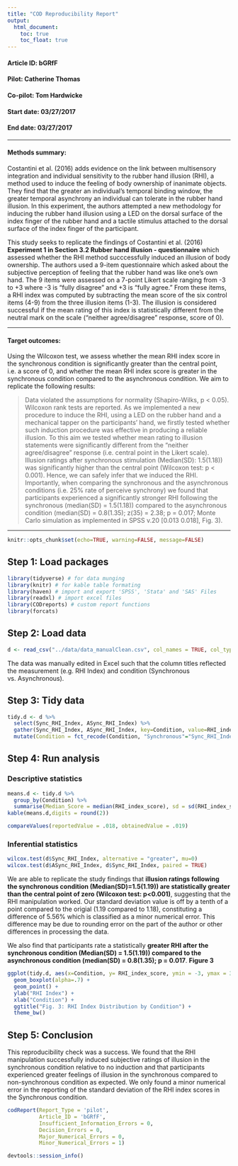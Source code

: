 ```yaml
---
title: "COD Reproducibility Report"
output:
  html_document:
    toc: true
    toc_float: true
---
```


#### Article ID: bGRfF
#### Pilot: Catherine Thomas  
#### Co-pilot: Tom Hardwicke  
#### Start date: 03/27/2017
#### End date: 03/27/2017  

-------

#### Methods summary: 
Costantini et al. (2016) adds evidence on the link between multisensory integration and individual sensitivity to the rubber hand illusion (RHI), a method used to induce the feeling of body ownership of inanimate objects. They find that the greater an individual's temporal binding window, the greater temporal asynchrony an individual can tolerate in the rubber hand illusion. In this experiment, the authors attempted a new methodology for inducing the rubber hand illusion using a LED on the dorsal surface of the index finger of the rubber hand and a tactile stimulus attached to the dorsal surface of the index finger of the participant. 

This study seeks to replicate the findings of Costantini et al. (2016) **Experiment 1 in Section 3.2 Rubber hand illusion - questionnaire** which assessed whether the RHI method succcessfully induced an illusion of body ownership. The authors used a 9-item questionnaire which asked about the subjective perception of feeling that the rubber hand was like one's own hand. The 9 items were assessed on a 7-point Likert scale ranging from -3 to +3 where -3 is "fully disagree" and +3 is "fully agree." From these items, a RHI index was computed by subtracting the mean score of the six control items (4-9) from the three illusion items (1-3). The illusion is considered successful if the mean rating of this index is statistically different from the neutral mark on the scale ("neither agree/disagree" response, score of 0).  

------

#### Target outcomes: 
Using the Wilcoxon test, we assess whether the mean RHI index score in the synchronous condition is significantly greater than the central point, i.e. a score of 0, and whether the mean RHI index score is greater in the synchronous condition compared to the asynchronous condition. We aim to replicate the following results:

> Data violated the assumptions for normality (Shapiro-Wilks, p < 0.05). Wilcoxon rank tests are reported. As we implemented a new procedure to induce the RHI, using a LED on the rubber hand and a mechanical tapper on the participants’ hand, we firstly tested whether such induction procedure was effective in producing a reliable illusion. To this aim we tested whether mean rating to illusion statements were significantly different from the "neither agree/disagree" response (i.e. central point in the Likert scale). Illusion ratings after synchronous stimulation (Median(SD): 1.5(1.18)) was significantly higher than the central point (Wilcoxon test: p < 0.001). Hence, we can safely infer that we induced the RHI. Importantly, when comparing the synchronous and the asynchronous conditions (i.e. 25% rate of perceive synchrony) we found that participants experienced a significantly stronger RHI following the synchronous (median(SD) = 1.5(1.18)) compared to the asynchronous condition (median(SD) = 0.8(1.35); z(35) = 2.38; p = 0.017; Monte Carlo simulation as implemented in SPSS v.20 [0.013 0.018], Fig. 3).

------

```r
knitr::opts_chunk$set(echo=TRUE, warning=FALSE, message=FALSE)
```

## Step 1: Load packages

```r
library(tidyverse) # for data munging
library(knitr) # for kable table formating
library(haven) # import and export 'SPSS', 'Stata' and 'SAS' Files
library(readxl) # import excel files
library(CODreports) # custom report functions
library(forcats)
```

## Step 2: Load data

```r
d <- read_csv("../data/data_manualClean.csv", col_names = TRUE, col_types = NULL, na = c("", "NA")) 
```
The data was manually edited in Excel such that the column titles reflected the measurement (e.g. RHI Index) and condition (Synchronous vs. Asynchronous).

## Step 3: Tidy data

```r
tidy.d <- d %>%
  select(Sync_RHI_Index, ASync_RHI_Index) %>%
  gather(Sync_RHI_Index, ASync_RHI_Index, key=Condition, value=RHI_index_score) %>%
  mutate(Condition = fct_recode(Condition, "Synchronous"="Sync_RHI_Index", "Asynchronous"="ASync_RHI_Index"))
```

## Step 4: Run analysis

### Descriptive statistics

```r
means.d <- tidy.d %>%
  group_by(Condition) %>%
  summarise(Median_Score = median(RHI_index_score), sd = sd(RHI_index_score))
kable(means.d,digits = round(2))

compareValues(reportedValue = .018, obtainedValue = .019)
```

### Inferential statistics

```r
wilcox.test(d$Sync_RHI_Index, alternative = "greater", mu=0) 
wilcox.test(d$ASync_RHI_Index, d$Sync_RHI_Index, paired = TRUE)
```

We are able to replicate the study findings that **illusion ratings following the synchronous condition (Median(SD)=1.5(1.19)) are statistically greater than the central point of zero (Wilcoxon test: p<0.001)**, suggesting that the RHI manipulation worked. Our standard deviation value is off by a tenth of a point compared to the origial (1.19 compared to 1.18), constituting a difference of 5.56% which is classified as a minor numerical error. This difference may be due to rounding error on the part of the author or other differences in processing the data.

We also find that participants rate a statistically **greater RHI after the synchronous condition (Median(SD) = 1.5(1.19)) compared to the asynchronous condition (median(SD) = 0.8(1.35); p = 0.017**. 
**Figure 3**
```r
ggplot(tidy.d, aes(x=Condition, y= RHI_index_score, ymin = -3, ymax = 3)) +
  geom_boxplot(alpha=.7) +
  geom_point() +
  ylab("RHI Index") +
  xlab("Condition") +
  ggtitle("Fig. 3: RHI Index Distribution by Condition") +
  theme_bw()
```

## Step 5: Conclusion

This reproducibility check was a success. We found that the RHI manipulation successfully induced subjective ratings of illusion in the synchronous condition relative to no induction and that participants experienced greater feelings of illusion in the synchronous compared to non-synchronous condition as expected. We only found a minor numerical error in the reporting of the standard deviation of the RHI index scores in the Synchronous condition.

```r
codReport(Report_Type = 'pilot',
          Article_ID = 'bGRfF', 
          Insufficient_Information_Errors = 0,
          Decision_Errors = 0, 
          Major_Numerical_Errors = 0, 
          Minor_Numerical_Errors = 1)
```

```r
devtools::session_info()
```
